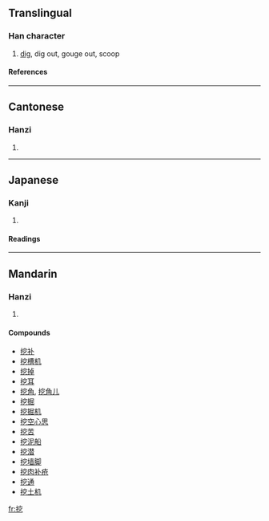 ==Translingual==
===Han character===
{{Han char|rn=64|rad=手|as=06|sn=9|four=5301<sub>7</sub>|canj=手十金弓 (QJCN)}}
# [[dig]], dig out, gouge out, scoop
====References====
{{Han ref|kx=0431.130|dkj=12070|dj=0780.180|hdz=31875.110|uh=6316|ud=25366|bh=ABF5|bd=44021}}
----
==Cantonese==
===Hanzi===
{{yue-hanzi|jyut=|y=waat3}}
# {{defn|Cantonese}}
----
==Japanese==
===Kanji===
{{ja-kanji|grade=|rs=手06}}
# {{defn|Japanese}} 
====Readings====
{{ja-readings|on=[[あつ]] (atsu), [[あち]] (achi)|kun=[[あばく]] (abaku)}}
----
==Mandarin==
===Hanzi===
{{cmn-hanzi|pin=[[wā]] (wa1)|wg=wa<sup>1</sup>}}
# {{defn|Mandarin}}

====Compounds====
*[[挖补]]
*[[挖槽机]]
*[[挖掉]]
*[[挖耳]]
*[[挖角]], [[挖角儿]]
*[[挖掘]]
*[[挖掘机]]
*[[挖空心思]]
*[[挖苦]]
*[[挖泥船]]
*[[挖潜]]
*[[挖墙脚]]
*[[挖肉补疮]]
*[[挖通]]
*[[挖土机]]

[[fr:挖]]